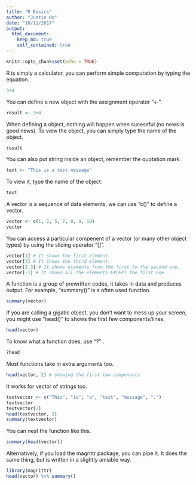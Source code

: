 ```yaml
---
title: "R Basics"
author: "Justin Ho"
date: "10/11/2017"
output:
  html_document:
    keep_md: true
    self_contained: true
---
```


```r
knitr::opts_chunk$set(echo = TRUE)
```

R is simply a calculator, you can perform simple computation by typing the equation.
```r
3+4
```

You can define a new object with the assignment operator "<-".
```r
result <- 3+4
```

When defining a object, nothing will happen when sucessful (no news is good news). To view the object, you can simply type the name of the object.
```r
result
```

You can also put string inside an object, remember the quotation mark.
```r
text <- "This is a test message"
```

To view it, type the name of the object.
```r
text
```

A vector is a sequence of data elements, we can use "c()" to define a vector.
```r
vector <- c(1, 2, 5, 7, 8, 9, 10)
vector
```

You can access a particular compenent of a vector (or many other object types) by using the slicing operator "[]".
```r
vector[1] # It shows the first element.
vector[3] # It shows the third element.
vector[1:3] # It shows elements from the first to the second one.
vector[-1] # It shows all the elements EXCEPT the first one.
```

A function is a group of prewritten codes, it takes in data and produces output. For example, "summary()" is a often used function.
```r
summary(vector)
```

If you are calling a gigatic object, you don't want to mess up your screen, you might use "head()" to shows the first few components/lines.
```r
head(vector)
```

To know what a function does, use "?" .
```r
?head
```

Most functions take in extra arguments too.
```r
head(vector, 2) # showing the first two components
```

It works for vector of strings too.
```r
textvector <- c("This", "is", "a", "test", "message", ".")
textvector
textvector[2]
head(textvector, 3)
summary(textvector)
```

You can nest the function like this.
```r
summary(head(vector))
```

Alternatively, if you load the magrittr package, you can pipe it. It does the same thing, but is written in a slightly amiable way.
```r
library(magrittr)
head(vector) %>% summary()
```


